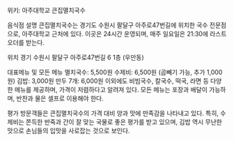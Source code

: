위키: 아주대학교 큰집멸치국수

음식점 설명
큰집멸치국수는 경기도 수원시 팔달구 아주로47번길에 위치한 국수 전문점으로, 아주대학교 근처에 있다. 이곳은 24시간 운영되며, 매주 일요일은 21:30에 라스트 오더를 받는다.

위치
경기 수원시 팔달구 아주로47번길 6 1층 (우만동)

대표메뉴 및 모든 메뉴
멸치국수: 5,500원
수제비: 6,500원 (곱빼기 가능, 추가 1,000원)
김밥: 3,000원
만두 7개: 6,000원
이외에도 비빔국수, 칼국수, 떡국, 라면 등 다양한 메뉴를 제공하며, 가격이 저렴하다고 알려져 있다. 모든 메뉴는 포장과 배달이 가능하며, 반찬과 물은 셀프로 이용해야 한다​.

평가
방문객들은 큰집멸치국수의 가격 대비 양과 맛에 만족감을 나타내고 있다. 특히, 수제비는 쫀득한 반죽과 간이 잘 맞는 국물로 좋은 평가를 받고 있으며, 김밥 역시 무난한 맛으로 손님들의 입맛을 사로잡는 것으로 보인다​.
